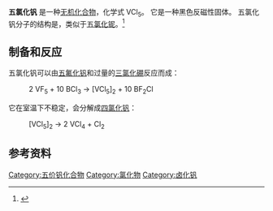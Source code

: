 {{Chembox
| ImageFile = V2Cl10.png
| ImageSize = 
| ImageAlt = 
| ImageFile2 = V2Cl10-from-xtal-2013-3D-balls.png
| IUPACName = 
| OtherNames = 氯化钒(V)
|Section1={{Chembox Identifiers
| CASNo = 1421358-80-6
| PubChem = 13643901
| SMILES = Cl[V](Cl)(Cl)(Cl)Cl
| SMILES1 = Cl[V-]1(Cl)(Cl)(Cl)[Cl+][V-]([Cl+]1)(Cl)(Cl)(Cl)Cl
| SMILES1_Comment = [[Dimer_(chemistry)|dimer]]
| StdInChI=1S/5ClH.V/h5*1H;/q;;;;;+5/p-5
| StdInChIKey=RPESBQCJGHJMTK-UHFFFAOYSA-I
}}
|Section2={{Chembox Properties
| Cl=10|V=2 
| MolarMass =
| Appearance = 黑色固体
| Density = 
| MeltingPt = 
| BoilingPt = 
| Solubility = }}
|Section3={{Chembox Hazards
| MainHazards = 
| FlashPt = 
| AutoignitionPt = }}
}}
'''五氯化钒''' 是一种[[无机化合物|无机化合物]]，化学式 VCl<sub>5</sub>。  它是一种黑色反磁性固体。 五氯化钒分子的结构是{{le|双八面体型分子结构|bioctahedral}}，类似于[[五氯化铌|五氯化铌]]。<ref>{{cite journal|authors=Tamadon, Farhad; Seppelt, K. |title=The Elusive Halides VCl<sub>5</sub>, MoCl<sub>6</sub>, and ReCl<sub>6</sub>|journal=Angewandte Chemie International Edition|year=2012|volume=52|issue=2|pages=767–769|doi=10.1002/anie.201207552|pmid=23172658}}</ref>

==制备和反应==
五氯化钒可以由[[五氟化钒|五氟化钒]]和过量的[[三氯化硼|三氯化硼]]反应而成：
:2 VF<sub>5</sub>  +  10 BCl<sub>3</sub>  →   [VCl<sub>5</sub>]<sub>2</sub>  +  10 BF<sub>2</sub>Cl

它在室温下不稳定，会分解成[[四氯化钒|四氯化钒]]：
: [VCl<sub>5</sub>]<sub>2</sub>  →   2 VCl<sub>4</sub>  +  Cl<sub>2</sub>

==参考资料==
<references/>
{{钒化合物}}
{{氯化物}}

[[Category:五价钒化合物|Category:五价钒化合物]]
[[Category:氯化物|Category:氯化物]]
[[Category:卤化钒|Category:卤化钒]]